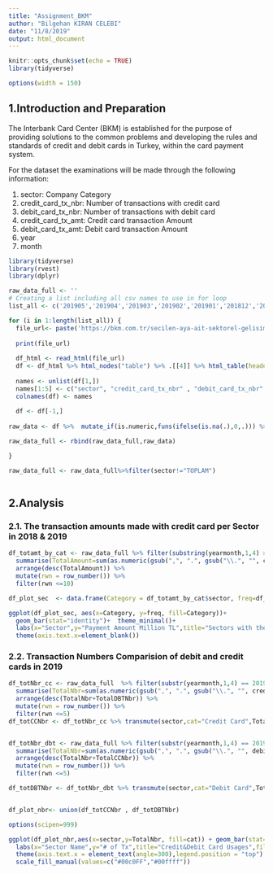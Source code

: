 ```yaml
---
title: "Assignment_BKM"
author: "Bilgehan KIRAN CELEBI"
date: "11/8/2019"
output: html_document
---
```


```r
knitr::opts_chunk$set(echo = TRUE)
library(tidyverse)
```


```r
options(width = 150)
```


## 1.Introduction and Preparation

The Interbank Card Center (BKM) is established for the purpose of providing solutions to the common problems and developing the rules and standards of credit and debit cards in Turkey, within the card payment system.

For the dataset the examinations will be made through the following information: 

<ol type = "1">
<li>sector: Company Category</li>
<li>credit_card_tx_nbr: Number of transactions with credit card</li>
<li>debit_card_tx_nbr: Number of transactions with debit card</li>
<li>credit_card_tx_amt: Credit card transaction Amount </li>
<li>debit_card_tx_amt: Debit card transaction Amount</li>
<li>year</li>
<li>month</li>
</ol>

```r

library(tidyverse)
library(rvest)
library(dplyr)

raw_data_full <- ''
# Creating a list including all csv names to use in for loop
list_all <- c('201905','201904','201903','201902','201901','201812','201811','201810','201809','201808','201807','201806','201805','201804','201803','201802','201801')

for (i in 1:length(list_all)) {
  file_url<- paste('https://bkm.com.tr/secilen-aya-ait-sektorel-gelisim/?filter_year=',substr(list_all[i],1,4),'&filter_month=',substr(list_all[i],5,6),'&List=Listele', sep='')
  
  print(file_url)
  
  df_html <- read_html(file_url)
  df <- df_html %>% html_nodes("table") %>% .[[4]] %>% html_table(header = TRUE, fill = TRUE) %>% as.data.frame()
  
  names <- unlist(df[1,])
  names[1:5] <- c("sector", "credit_card_tx_nbr" , "debit_card_tx_nbr" , "credit_card_tx_amt" , "debit_card_tx_amt")
  colnames(df) <- names
  
  df <- df[-1,]
  
raw_data <- df %>%  mutate_if(is.numeric,funs(ifelse(is.na(.),0,.))) %>% mutate(yearmonth=list_all[i])

raw_data_full <- rbind(raw_data_full,raw_data)

}

raw_data_full <- raw_data_full%>%filter(sector!="TOPLAM")



```

## 2.Analysis


### 2.1. The transaction amounts made with credit card per Sector in 2018 & 2019 

```r

df_totamt_by_cat <- raw_data_full %>% filter(substring(yearmonth,1,4) >= 2018)  %>% group_by(sector) %>% 
  summarise(TotalAmount=sum(as.numeric(gsub(",", ".", gsub("\\.", "", credit_card_tx_amt)) ,na.rm=T))) %>%
  arrange(desc(TotalAmount)) %>%
  mutate(rwn = row_number()) %>%
  filter(rwn <=10)

df_plot_sec  <- data.frame(Category = df_totamt_by_cat$sector, freq=df_totamt_by_cat$TotalAmount)

ggplot(df_plot_sec, aes(x=Category, y=freq, fill=Category))+
  geom_bar(stat="identity")+  theme_minimal()+
  labs(x="Sector",y="Payment Amount Million TL",title="Sectors with the most payment with credit card  ",fill="Sector")+
  theme(axis.text.x=element_blank())

```

### 2.2. Transaction Numbers Comparision of debit and credit cards in 2019

```r

df_totNbr_cc <- raw_data_full  %>% filter(substr(yearmonth,1,4) == 2019)  %>% group_by(sector) %>% 
  summarise(TotalNbr=sum(as.numeric(gsub(",", ".", gsub("\\.", "", credit_card_tx_nbr)) ,na.rm=T)),TotalDBTNbr=sum(as.numeric(gsub(",", ".", gsub("\\.", "", debit_card_tx_nbr)) ,na.rm=T))) %>%
  arrange(desc(TotalNbr+TotalDBTNbr)) %>%
  mutate(rwn = row_number()) %>%
  filter(rwn <=5)
df_totCCNbr <- df_totNbr_cc %>% transmute(sector,cat="Credit Card",TotalNbr)


df_totNbr_dbt <- raw_data_full %>% filter(substr(yearmonth,1,4) == 2019)  %>% group_by(sector) %>% 
  summarise(TotalNbr=sum(as.numeric(gsub(",", ".", gsub("\\.", "", debit_card_tx_nbr)) ,na.rm=T)),TotalCCNbr=sum(as.numeric(gsub(",", ".", gsub("\\.", "", credit_card_tx_nbr)) ,na.rm=T))) %>%
  arrange(desc(TotalNbr+TotalCCNbr)) %>%
  mutate(rwn = row_number()) %>%
  filter(rwn <=5)

df_totDBTNbr <- df_totNbr_dbt %>% transmute(sector,cat="Debit Card",TotalNbr)


df_plot_nbr<- union(df_totCCNbr , df_totDBTNbr)

options(scipen=999)

ggplot(df_plot_nbr,aes(x=sector,y=TotalNbr, fill=cat)) + geom_bar(stat="identity",position="dodge") + 
  labs(x="Sector Name",y="# of Tx",title="Credit&Debit Card Usages",fill="Card Type") + 
  theme(axis.text.x = element_text(angle=300),legend.position = "top") + 
  scale_fill_manual(values=c("#00c0FF","#00ffff")) 
```
